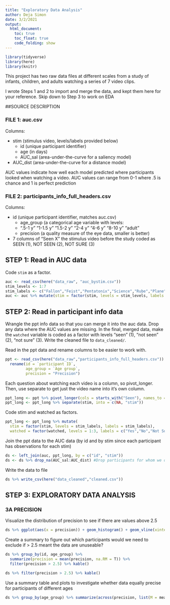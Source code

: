 ```yaml
---
title: "Exploratory Data Analysis"
author: Deja Simon
date: 3/2/2021
output:
  html_document:
    toc: true
    toc_float: true
    code_folding: show
---
```


```r
library(tidyverse)
library(here)
library(knitr)
```

This project has two raw data files at different scales from a study of infants, children, and adults watching a series of 7 video clips.

I wrote Steps 1 and 2 to import and merge the data, and kept them here for your reference.
Skip down to Step 3 to work on EDA

##SOURCE DESCRIPTION

### FILE 1: auc.csv

Columns:

* stim (stimulus video, levels/labels provided below)
  * id (unique participant identifier)
  * age (in days)
  * AUC_sal (area-under-the-curve for a saliency model)
* AUC_dist (area-under-the-curve for a distance model)

AUC values indicate how well each model predicted where participants looked when watching a video. AUC values can range from 0-1 where .5 is chance and 1 is perfect prediction

### FILE 2: participants_info_full_headers.csv

Columns:

* id (unique participant identifier, matches auc.csv)
  * age_group (a categorical age variable with levels:
  * ".5-1 y" "1-1.5 y" "1.5-2 y" "2-4 y" "4-6 y" "8-10 y" "adult" 
  * precision (a quality measure of the eye data, smaller is better)
* 7 columns of "Seen X" the stimulus video before the study coded as SEEN (1), NOT SEEN (2), NOT SURE (3) 

## STEP 1: Read in AUC data

Code `stim` as a factor.

```r
auc <- read_csv(here("data_raw", "auc_bystim.csv"))
stim_levels <- 1:7
stim_labels <- c("Fallon","Feist","Pentatonix","Science","Rube","Plane","Dogs")
auc <- auc %>% mutate(stim = factor(stim, levels = stim_levels, labels = stim_labels))
```

## STEP 2: Read in participant info data

Wrangle the ppt info data so that you can merge it into the auc data. Drop any data where the AUC values are missing. In the final, merged data, make the `watched` variable is coded as a factor with levels "seen" (1), "not seen" (2), "not sure" (3). Write the cleaned file to `data_cleaned/`.

Read in the ppt data and rename columns to be easier to work with.

```r
ppt <- read_csv(here("data_raw","participants_info_full_headers.csv")) %>% 
  rename(id = `participant ID`,
         age_group = `Age group`,
         precision = "Precision")
```

Each question about watching each video is a column, so pivot_longer. Then, use separate to get just the video name into it's own column.

```r
ppt_long <- ppt %>% pivot_longer(cols = starts_with("Seen"), names_to = "stim", values_to = "watched")
ppt_long <- ppt_long %>% separate(stim, into = c(NA, "stim"))
```

Code stim and watched as factors.

```r
ppt_long <- ppt_long %>% mutate(
  stim = factor(stim, levels = stim_labels, labels = stim_labels),
  watched = factor(watched, levels = 1:3, labels = c("Yes","No","Not Sure")))
```

Join the ppt data to the AUC data (by id and by stim since each participant has observations for each stim)

```r
ds <- left_join(auc, ppt_long, by = c("id", "stim"))
ds <- ds %>% drop_na(AUC_sal:AUC_dist) #Drop participants for whom we don't have data for the DV
```

Write the data to file

```r
ds %>% write_csv(here("data_cleaned","cleaned.csv"))
```

## STEP 3: EXPLORATORY DATA ANALYSIS

### 3A PRECISION

Visualize the distribution of precision to see if there are values above 2.5

```r
ds %>% ggplot(aes(x = precision)) + geom_histogram() + geom_vline(xintercept = 2.5)
```

Create a summary to figure out which participants would we need to exclude if > 2.5 meant the data are unuseable? 

```r
ds %>% group_by(id, age_group) %>% 
  summarize(precision = mean(precision, na.RM = T)) %>% 
  filter(precision > 2.5) %>% kable()
```

```r
ds %>% filter(precision > 2.5) %>% kable()
```

Use a summary table and plots to investigate whether data equally precise for participants of different ages

```r
ds %>% group_by(age_group) %>% summarize(across(precision, list(M = mean, MIN = min, MAX = max))) %>% kable()
```

